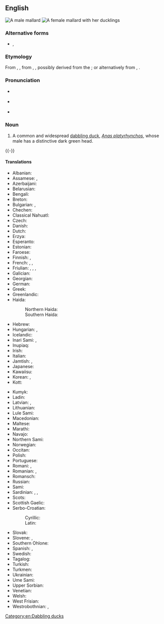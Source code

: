 ==English==
{{wikipedia}}
[[File:Mallard Branford CT.jpg|thumb|A male mallard]]
[[File:A duck and ducklings by a lake.jpg|thumb|A female mallard with her [[duckling]]s]]

===Alternative forms===
* {{l|en|maudelard}}, {{l|en|mawdelard}} {{qual|both obsolete}}

===Etymology===
From {{inh|en|enm|malarde}}, {{m|enm|mawdelare}}, from {{der|en|fro|malart}}, {{m|fro|mallart||wild duck}}, possibly derived from the {{der|en|goh|Madelhart|pos=proper name}} {{gloss|whence the English forms {{m|en|maudelard}}, {{m|en|mawdelard}}}}; or alternatively from {{der|en|fro|male}}, {{m|fro|malle||male}} {{suffix|en||ard}}.

===Pronunciation===
* {{a|UK}} {{IPA|en|/ˈmæl.ɑː(ɹ)d/}}
* {{a|US}} {{IPA|en|/ˈmælɚd/}}
* {{audio|en|En-us-mallard.ogg|audio (US)}}

===Noun===
{{en-noun|s|mallard}}

# A common and widespread [[dabbling duck]], ''[[Anas platyrhynchos]]'', whose male has a distinctive dark green head.

{{-}}

====Translations====
{{trans-top|a common and widespread dabbling duck, ''[[Anas platyrhynchos]]''}}
* Albanian: {{t|sq|rosa e vëndit}}
* Assamese: {{t|as|পাতিহাঁহ}}, {{t|as|আমৰ’লীয়া হাঁহ}}
* Azerbaijani: {{t|az|vəhşi ördək}}
* Belarusian: {{t|be|крыжанка}}
* Bengali: {{t|bn|নীলশির}}
* Breton: {{t|br|houad-korz}}
* Bulgarian: {{t|bg|дива патица}}, {{t|bg|зеленоглавка}}
* Chechen: {{t|ce|акха бад}}
* Classical Nahuatl: {{t|nci|zōlcanauhtli}}
* Czech: {{t+|cs|kachna divoká}}
* Danish: {{t+|da|gråand}}
* Dutch: {{t|nl|wilde eend|f}}
* Erzya: {{t|myv|матярка}}
* Esperanto: {{t|eo|platbeka anaso}}
* Estonian: {{t|et|sinikael part}}
* Faroese: {{t|fo|villdunna}}
* Finnish: {{t+|fi|sinisorsa}}, {{t+|fi|heinäsorsa}}
* French: {{t+|fr|colvert|m}}, {{t+|fr|canard colvert|m}}, {{t+|fr|canard sauvage|m}}
* Friulian: {{t|fur|masurin}}, {{t|fur|mazar}}, {{t|fur|mazorin}}, {{t|fur|raze grande}}
* Galician: {{t|gl|lavanco}}
* Georgian: {{t|ka|გარეული იხვი}}
* German: {{t+|de|Stockente|f}}
* Greek: {{t+|el|αγριόπαπια|f}}
* Greenlandic: {{t|kl|qeerlutooq}}
* Haida:
*: Northern Haida: {{t|hdn|x̱aa}}
*: Southern Haida: {{t|hax|x̱aax̱a}}
* Hebrew: {{t+|he|ברכיה|f|tr=brekhiyá}}
* Hungarian: {{t+|hu|tőkés réce}}, {{t+|hu|vadkacsa}}
* Icelandic: {{t+|is|stokkönd}}
* Inari Sami: {{t|smn|tuáršu}}, {{t|smn|stuorrâ vuonjâč}}
* Inupiaq: {{t|ik|ukhiukhiuq}}
* Irish: {{t+|ga|lacha}}
* Italian: {{t|it|anatra selvatica|f}}
* Jamtish: {{t|gmq-jmk|grasǫnd|f}}, {{t|gmq-jmk|błáhałs|m}}
* Japanese: {{t|ja|真鴨|tr=magamo|sc=Jpan}}
* Kawaiisu: {{t|xaw|kurasɨni}}
* Korean: {{t|ko|물오리}}, {{t|ko|청둥오리}}
* Kott: {{t|zko|agaŋa}}
{{trans-mid}}
* Kumyk: {{t|kum|къырбабиш}}
* Ladin: {{t|lld|anera salvaria}}
* Latvian: {{t|lv|meža pīle}}, {{t|lv|mercene}}
* Lithuanian: {{t|lt|didżioji antis}}
* Lule Sami: {{t|smj|stuorvuojatjis}}
* Macedonian: {{t|mk|дива патка}}
* Maltese: {{t|mt|kuluvert}}
* Marathi: {{t|mr|चतुरंग बदक}}
* Navajo: {{t|nv|naalʼeełí bitsiiʼ dootłʼizhí}}
* Northern Sami: {{t|se|duoršu}}
* Norwegian: {{t|no|stokkand}}
* Occitan: {{t|oc|ànec coll-verd}}
* Polish: {{t+|pl|kaczka krzyżówka}}
* Portuguese: {{t|pt|pato-real|m}}
* Romani: {{t|rom|divlio-ratsoy|m}}, {{t|rom|divlio-ratsa|f}}
* Romanian: {{t+|ro|rață sălbatică|f}}, {{t|ro|rață mare|f}}
* Romansch: {{t|rm|anda selvadia|f}}
* Russian: {{t|ru|обыкнове́нная кря́ква|f}}
* Sami: {{t|se|duoršu}}
* Sardinian: {{t|sc|anadi conca birdi}}, {{t|sc|conchirde}}, {{t|sc|testirde}}
* Scots: {{t|sco|muir-deuk}}
* Scottish Gaelic: {{t|gd|lach|f}}
* Serbo-Croatian:
*: Cyrillic: {{t|sh|патка глувара}}
*: Latin: {{t+|sh|divlja patka}}
* Slovak: {{t+|sk|kačica divá}}
* Slovene: {{t|sl|mlakarica}}, {{t|sl|divja raca}}
* Southern Ohlone: {{t|css|cipituk}}
* Spanish: {{t+|es|pato real|m}}, {{t|es|ánade real|m|f}}
* Swedish: {{t+|sv|gräsand|c}}
* Tagalog: {{t|tl|papaw}}
* Turkish: {{t+|tr|yeşilbaş}}
* Turkmen: {{t|tk|ýaşylbaş}}
* Ukrainian: {{t+|uk|крижень}}
* Ume Sami: {{t|sju|lággiehtse}}
* Upper Sorbian: {{t|hsb|dźiwja kačka}}
* Venetian: {{t|vec|masorin}}
* Welsh: {{t|cy|hwyaden wyllt}}
* West Frisian: {{t|fy|wylde ein}}
* Westrobothnian: {{t|gmq-bot|gräsan|f}}, {{t|gmq-bot|blahåls|m}}
{{trans-bottom}}

[[Category:en:Dabbling ducks]]